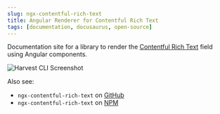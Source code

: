 ```yaml
---
slug: ngx-contentful-rich-text
title: Angular Renderer for Contentful Rich Text
tags: [documentation, docusaurus, open-source]
---
```



Documentation site for a library to render the [Contentful Rich Text](https://www.contentful.com/developers/docs/javascript/tutorials/rendering-contentful-rich-text-with-javascript/) field using Angular components.

<BrowserWindow url="https://kgajera.github.io/ngx-contentful-rich-text">

![Harvest CLI Screenshot](./ngx-contentful-rich-text.png)

</BrowserWindow>

<!--truncate-->

Also see:
- `ngx-contentful-rich-text` on [GitHub](https://github.com/kgajera/ngx-contentful-rich-text)
- `ngx-contentful-rich-text` on [NPM](https://www.npmjs.com/package/ngx-contentful-rich-text)
